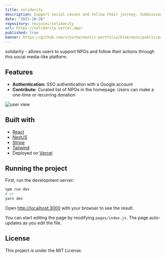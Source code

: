 ```yaml
---
title: solidarity
description: Support social causes and follow their journey. Submission for a University Center of Brasilia project.
date: "2021-10-20"
repository: reisvini/solidarity
url: https://solidarity.vercel.app/
published: true
banner: https://github.com/vitorhw/nextjs-portfolio/blob/main/public/projects/solidarity/screenshot.png?raw=true
---
```


solidarity - allows users to support NPOs and follow their actions through this social media-like platform.

## Features

- **Authentication:** SSO authentication with a Google account
- **Contribute:** Curated list of NPOs in the homepage. Users can make a one-time or recurring donation

![user view](https://github.com/vitorhw/nextjs-portfolio/blob/main/public/projects/solidarity/screenshot.png?raw=true)

## Built with

- [React](https://react.dev/)
- [NestJS](https://nestjs.com/)
- [Stripe](https://stripe.com/)
- [Tailwind](https://tailwindcss.com/)
- Deployed on [Vercel](https://vercel.com/)

## Running the project

First, run the development server:

```bash
npm run dev
# or
yarn dev
```

Open [http://localhost:3000](http://localhost:3000) with your browser to see the result.

You can start editing the page by modifying `pages/index.js`. The page auto-updates as you edit the file.

## License

This project is under the MIT License.
